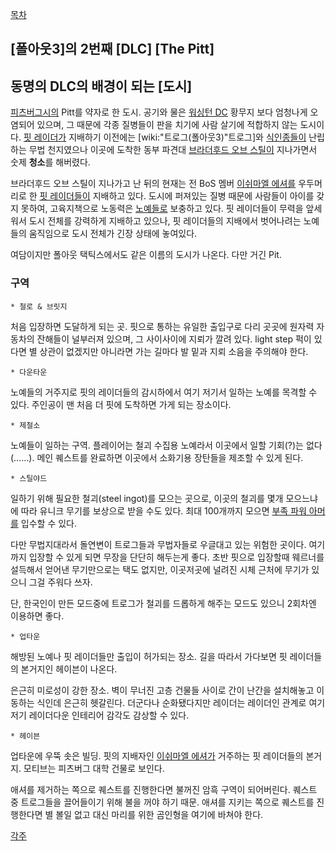 [[목차]]

== [폴아웃3]의 2번째 [DLC] [The Pitt] ==
== 동명의 DLC의 배경이 되는 [도시] ==
[[피츠버그]]시의 Pitt를 약자로 한 도시. 공기와 물은 [[워싱턴 DC]] 황무지 보다 엄청나게 오염되어 있으며, 그 때문에 각종 질병들이 판을 치기에 사람 살기에 적합하지 않는 도시이다. [[핏 레이더]]가 지배하기 이전에는 [wiki:"트로그(폴아웃3)"트로그]와 [[식인]]종들이 난립하는 무법 천지였으나 이곳에 도착한 동부 파견대 [[브라더후드 오브 스틸]]이 지나가면서 숫제 '''청소'''를 해버렸다.

브라더후드 오브 스틸이 지나가고 난 뒤의 현재는 전 BoS 멤버 [[이쉬마엘 에셔]]를 우두머리로 한 [[핏 레이더]]들이 지배하고 있다. 도시에 퍼져있는 질병 때문에 사람들이 아이를 갖지 못하여, 고육지책으로 노동력은 [[노예]]들로 보충하고 있다. 핏 레이더들이 무력을 앞세워서 도시 전체를 강력하게 지배하고 있으나, 핏 레이더들의 지배에서 벗어나려는 노예들의 움직임으로 도시 전체가 긴장 상태에 놓여있다.

여담이지만 폴아웃 택틱스에서도 같은 이름의 도시가 나온다. 다만 거긴 Pit.

=== 구역 ===
 * 철로 & 브릿지
처음 입장하면 도달하게 되는 곳. 핏으로 통하는 유일한 출입구로 다리 곳곳에 원자력 자동차의 잔해들이 널부러져 있으며, 그 사이사이에 지뢰가 깔려 있다. light step 퍽이 있다면 별 상관이 없겠지만 아니라면 가는 길마다 발 밑과 지뢰 소음을 주의해야 한다.

 * 다운타운
노예들의 거주지로 핏의 레이더들의 감시하에서 여기 저기서 일하는 노예를 목격할 수 있다. 주인공이 맨 처음 더 핏에 도착하면 가게 되는 장소이다.

 * 제철소
노예들이 일하는 구역. 플레이어는 철괴 수집용 노예라서 이곳에서 일할 기회(?)는 없다(……). 메인 퀘스트를 완료하면 이곳에서 소화기용 장탄들을 제조할 수 있게 된다.

 * 스틸야드
일하기 위해 필요한 철괴(steel ingot)를 모으는 곳으로, 이곳의 철괴를 몇개 모으느냐에 따라 유니크 무기를 보상으로 받을 수도 있다. 최대 100개까지 모으면 [[부족 파워 아머]]를 입수할 수 있다.

다만 무법지대라서 돌연변이 트로그들과 무법자들로 우글대고 있는 위험한 곳이다. 여기까지 입장할 수 있게 되면 무장을 단단히 해두는게 좋다. 초반 핏으로 입장할때 웨르너를 설득해서 얻어낸 무기만으로는 택도 없지만, 이곳저곳에 널려진 시체 근처에 무기가 있으니 그걸 주워다 쓰자.

단, 한국인이 만든 모드중에 트로그가 철괴를 드롭하게 해주는 모드도 있으니 2회차엔 이용하면 좋다. 

 * 업타운
해방된 노예나 핏 레이더들만 출입이 허가되는 장소. 길을 따라서 가다보면 핏 레이더들의 본거지인 헤이븐이 나온다.

은근히 미로성이 강한 장소. 벽이 무너진 고층 건물들 사이로 간이 난간을 설치해놓고 이동하는 식인데 은근히 헷갈린다. 더군다나 순화됐다지만 레이더는 레이더인 관계로 여기저기 레이더다운 인테리어 감각도 감상할 수 있다.

 * 헤이븐
업타운에 우뚝 솟은 빌딩. 핏의 지배자인 [[이쉬마엘 에셔]]가 거주하는 핏 레이더들의 본거지. 모티브는 피츠버그 대학 건물로 보인다.

애셔를 제거하는 쪽으로 퀘스트를 진행한다면 불꺼진 암흑 구역이 되어버린다. 퀘스트 중 트로그들을 끌어들이기 위해 불을 꺼야 하기 때문. 애셔를 지키는 쪽으로 퀘스트를 진행한다면 별 볼일 없고 대신 마리를 위한 곰인형을 여기에 바쳐야 한다.


[[각주]]
